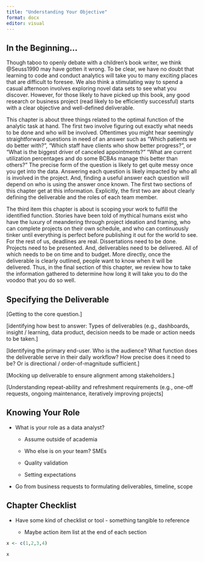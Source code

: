 ```yaml
---
title: "Understanding Your Objective"
format: docx
editor: visual
---
```


## In the Beginning...

Though taboo to openly debate with a children's book writer, we think @Seuss1990 may have gotten it wrong. To be clear, we have no doubt that learning to code and conduct analytics will take you to many exciting places that are difficult to foresee. We also think a stimulating way to spend a casual afternoon involves exploring novel data sets to see what you discover. However, for those likely to have picked up this book, any good research or business project (read likely to be efficiently successful) starts with a clear objective and well-defined deliverable.

This chapter is about three things related to the optimal function of the analytic task at hand. The first two involve figuring out exactly what needs to be done and who will be involved. Oftentimes you might hear seemingly straightforward questions in need of an answer such as "Which patients we do better with?", "Which staff have clients who show better progress?", or "What is the biggest driver of canceled appointments?" "What are current utilization percentages and do some BCBAs manage this better than others?" The precise form of the question is likely to get quite messy once you get into the data. Answering each question is likely impacted by who all is involved in the project. And, finding a useful answer each question will depend on who is using the answer once known. The first two sections of this chapter get at this information. Explicitly, the first two are about clearly defining the deliverable and the roles of each team member.

The third item this chapter is about is scoping your work to fulfill the identified function. Stories have been told of mythical humans exist who have the luxury of meandering through project ideation and framing, who can complete projects on their own schedule, and who can continuously tinker until everything is perfect before publishing it out for the world to see. For the rest of us, deadlines are real. Dissertations need to be done. Projects need to be presented. And, deliverables need to be delivered. All of which needs to be on time and to budget. More directly, once the deliverable is clearly outlined, people want to know when it will be delivered. Thus, in the final section of this chapter, we review how to take the information gathered to determine how long it will take you to do the voodoo that you do so well.

## Specifying the Deliverable

\[Getting to the core question.\]

\[identifying how best to answer: Types of deliverables (e.g., dashboards, insight / learning, data product, decision needs to be made or action needs to be taken.\]

\[Identifying the primary end-user. Who is the audience? What function does the deliverable serve in their daily workflow? How precise does it need to be? Or is directional / order-of-magnitude sufficient.\]

\[Mocking up deliverable to ensure alignment among stakeholders.\]

\[Understanding repeat-ability and refreshment requirements (e.g., one-off requests, ongoing maintenance, iteratively improving projects\]

## Knowing Your Role

-   What is your role as a data analyst?

    -   Assume outside of academia

    -   Who else is on your team? SMEs

    -   Quality validation

    -   Setting expectations

-   Go from business requests to formulating deliverables, timeline, scope

## Chapter Checklist

-   Have some kind of checklist or tool - something tangible to reference

    -   Maybe action item list at the end of each section

```r

x <- c(1,2,3,4)

```

```r
x
```

```python



```
